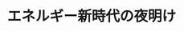 ﻿---
title: "エネルギー新時代の夜明け"
category: "工学院"
vol: "42"
interviewee: "岡崎・伏信 "
url: ""
tags: []
pdf: "42-3.pdf"
facephoto: ""
career: ""
preface: "世の中のありとあらゆる物理法則を支配しているエネルギー。これからの発展のために人類はいかにしてエネルギーを利用していけばよいのか？ そんなテーマで多様な角度から研究しているのが岡崎・伏信である。エネルギー資源問題などに深く切り込んでいる。"
---
